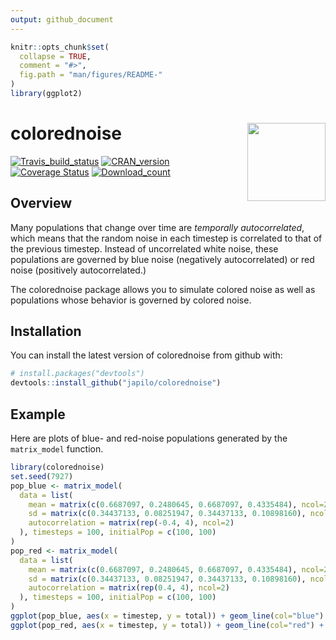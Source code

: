 ```yaml
---
output: github_document
---
```


<!-- README.md is generated from README.Rmd. Please edit that file -->

```r
knitr::opts_chunk$set(
  collapse = TRUE,
  comment = "#>",
  fig.path = "man/figures/README-"
)
library(ggplot2)
```

# colorednoise <img src='man/figures/logo.png' align="right" height="125" />
[![Travis_build_status](https://travis-ci.org/japilo/colorednoise.svg?branch=master)](https://travis-ci.org/japilo/colorednoise)
[![CRAN_version](https://www.r-pkg.org/badges/version/colorednoise)](https://cran.r-project.org/package=colorednoise)
[![Coverage Status](https://img.shields.io/codecov/c/github/japilo/colorednoise/master.svg)](https://codecov.io/github/japilo/colorednoise?branch=master)
[![Download_count](http://cranlogs.r-pkg.org/badges/grand-total/colorednoise)](https://cran.rstudio.com/web/packages/colorednoise/index.html)

## Overview

Many populations that change over time are *temporally autocorrelated*, which means that the random noise in each timestep is correlated to that of the previous timestep. Instead of uncorrelated white noise, these populations are governed by blue noise (negatively autocorrelated) or red noise (positively autocorrelated.)

The colorednoise package allows you to simulate colored noise as well as populations whose behavior is governed by colored noise.

## Installation

You can install the latest version of colorednoise from github with:

```r
# install.packages("devtools")
devtools::install_github("japilo/colorednoise")
```

## Example

Here are plots of blue- and red-noise populations generated by the `matrix_model` function.

```r
library(colorednoise)
set.seed(7927)
pop_blue <- matrix_model(
  data = list(
    mean = matrix(c(0.6687097, 0.2480645, 0.6687097, 0.4335484), ncol=2),
    sd = matrix(c(0.34437133, 0.08251947, 0.34437133, 0.10898160), ncol=2),
    autocorrelation = matrix(rep(-0.4, 4), ncol=2)
  ), timesteps = 100, initialPop = c(100, 100)
)
pop_red <- matrix_model(
  data = list(
    mean = matrix(c(0.6687097, 0.2480645, 0.6687097, 0.4335484), ncol=2),
    sd = matrix(c(0.34437133, 0.08251947, 0.34437133, 0.10898160), ncol=2),
    autocorrelation = matrix(rep(0.4, 4), ncol=2)
  ), timesteps = 100, initialPop = c(100, 100)
)
ggplot(pop_blue, aes(x = timestep, y = total)) + geom_line(col="blue") + ylim(0, 6000)
ggplot(pop_red, aes(x = timestep, y = total)) + geom_line(col="red") + ylim(0, 6000)
```
